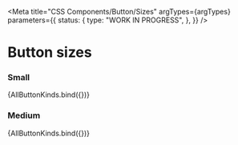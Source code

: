 
<Meta
  title="CSS Components/Button/Sizes"
  argTypes={argTypes}
  parameters={{
    status: {
      type: "WORK IN PROGRESS",
    },
  }}
/>

# Button sizes

### Small

<Canvas>
  <Story
    name="Small"
    args={{
      kind: "primary",
      size: "small",
    }}
  >
    {AllButtonKinds.bind({})}
  </Story>
</Canvas>

### Medium

<Canvas>
  <Story
    name="Medium"
    args={{
      kind: "primary",
      size: "medium",
    }}
  >
    {AllButtonKinds.bind({})}
  </Story>
</Canvas>
